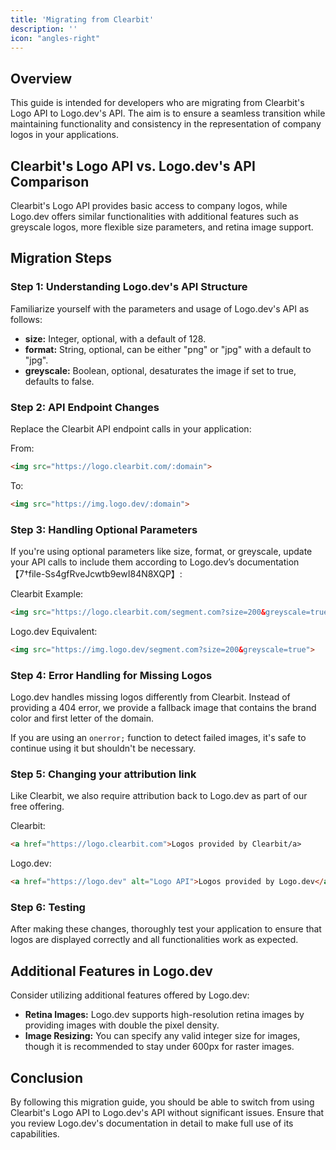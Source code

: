 ```yaml
---
title: 'Migrating from Clearbit'
description: ''
icon: "angles-right"
---
```


## Overview
This guide is intended for developers who are migrating from Clearbit's Logo API to Logo.dev's API. The aim is to ensure a seamless transition while maintaining functionality and consistency in the representation of company logos in your applications.

## Clearbit's Logo API vs. Logo.dev's API Comparison
Clearbit's Logo API provides basic access to company logos, while Logo.dev offers similar functionalities with additional features such as greyscale logos, more flexible size parameters, and retina image support.

## Migration Steps

### Step 1: Understanding Logo.dev's API Structure
Familiarize yourself with the parameters and usage of Logo.dev's API as follows:

- **size:** Integer, optional, with a default of 128. 
- **format:** String, optional, can be either "png" or "jpg" with a default to "jpg".
- **greyscale:** Boolean, optional, desaturates the image if set to true, defaults to false.

### Step 2: API Endpoint Changes
Replace the Clearbit API endpoint calls in your application:

From:
```html
<img src="https://logo.clearbit.com/:domain">
```

To:
```html
<img src="https://img.logo.dev/:domain">
```

### Step 3: Handling Optional Parameters
If you're using optional parameters like size, format, or greyscale, update your API calls to include them according to Logo.dev’s documentation【7†file-Ss4gfRveJcwtb9ewI84N8XQP】:

Clearbit Example:
```html
<img src="https://logo.clearbit.com/segment.com?size=200&greyscale=true">
```

Logo.dev Equivalent:
```html
<img src="https://img.logo.dev/segment.com?size=200&greyscale=true">
```

### Step 4: Error Handling for Missing Logos
Logo.dev handles missing logos differently from Clearbit. Instead of providing a 404 error, we provide a fallback image that contains the brand color and first letter of the domain.

If you are using an `onerror;` function to detect failed images, it's safe to continue using it but shouldn't be necessary.

### Step 5: Changing your attribution link
Like Clearbit, we also require attribution back to Logo.dev as part of our free offering.

Clearbit:
```html
<a href="https://logo.clearbit.com">Logos provided by Clearbit/a>
```

Logo.dev:
```html
<a href="https://logo.dev" alt="Logo API">Logos provided by Logo.dev</a>
```


### Step 6: Testing
After making these changes, thoroughly test your application to ensure that logos are displayed correctly and all functionalities work as expected.

## Additional Features in Logo.dev
Consider utilizing additional features offered by Logo.dev:

- **Retina Images:** Logo.dev supports high-resolution retina images by providing images with double the pixel density.
- **Image Resizing:** You can specify any valid integer size for images, though it is recommended to stay under 600px for raster images.

## Conclusion
By following this migration guide, you should be able to switch from using Clearbit's Logo API to Logo.dev's API without significant issues. Ensure that you review Logo.dev's documentation in detail to make full use of its capabilities.
